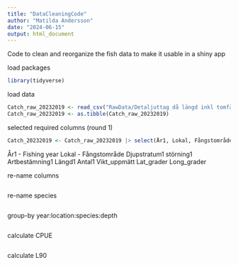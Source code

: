 ```yaml
---
title: "DataCleaningCode"
author: "Matilda Andersson"
date: "2024-06-15"
output: html_document
---
```



Code to clean and reorganize the fish data to make it usable in a shiny app

load packages
```r
library(tidyverse)
```

load data
```r
Catch_raw_20232019 <- read_csv("RawData/Detaljuttag då längd inkl tomfångst.csv")
Catch_raw_20232019 <- as.tibble(Catch_raw_20232019)
```

selected required columns (round 1)
```r
Catch_20232019 <- Catch_raw_20232019 |> select(År1, Lokal, Fångstområde, Djupstratum1, störning1, Artbestämning1, Längd1, Antal1, Vikt_uppmätt, Lat_grader, Long_grader)
```

År1 - Fishing year
Lokal - 
Fångstområde 
Djupstratum1
störning1
Artbestämning1
Längd1
Antal1
Vikt_uppmätt
Lat_grader
Long_grader


re-name columns 
```r

```

re-name species
```r

```

group-by year:location:species:depth
```r

```

calculate CPUE
```r

```

calculate L90
```r

```







